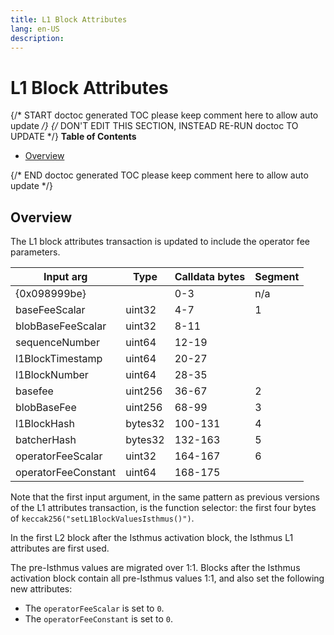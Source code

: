 ```yaml
---
title: L1 Block Attributes
lang: en-US
description:
---
```


# L1 Block Attributes

{/* START doctoc generated TOC please keep comment here to allow auto update */}
{/* DON'T EDIT THIS SECTION, INSTEAD RE-RUN doctoc TO UPDATE */}
**Table of Contents**

- [Overview](#overview)

{/* END doctoc generated TOC please keep comment here to allow auto update */}

## Overview

The L1 block attributes transaction is updated to include the operator fee parameters.

| Input arg           | Type    | Calldata bytes | Segment |
| ------------------- | ------- | -------------- | ------- |
| {0x098999be}        |         | 0-3            | n/a     |
| baseFeeScalar       | uint32  | 4-7            | 1       |
| blobBaseFeeScalar   | uint32  | 8-11           |         |
| sequenceNumber      | uint64  | 12-19          |         |
| l1BlockTimestamp    | uint64  | 20-27          |         |
| l1BlockNumber       | uint64  | 28-35          |         |
| basefee             | uint256 | 36-67          | 2       |
| blobBaseFee         | uint256 | 68-99          | 3       |
| l1BlockHash         | bytes32 | 100-131        | 4       |
| batcherHash         | bytes32 | 132-163        | 5       |
| operatorFeeScalar   | uint32  | 164-167        | 6       |
| operatorFeeConstant | uint64  | 168-175        |         |

Note that the first input argument, in the same pattern as previous versions of the L1 attributes transaction,
is the function selector: the first four bytes of `keccak256("setL1BlockValuesIsthmus()")`.

In the first L2 block after the Isthmus activation block, the Isthmus L1 attributes are first used.

The pre-Isthmus values are migrated over 1:1.
Blocks after the Isthmus activation block contain all pre-Isthmus values 1:1,
and also set the following new attributes:

- The `operatorFeeScalar` is set to `0`.
- The `operatorFeeConstant` is set to `0`.
